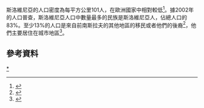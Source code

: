 {{Historical populations
|title       = 歷回斯洛維尼亞人口普查
|type        = 
|align       = right
|width       = 15em
|footnote    = 
|source      = 斯洛維尼亞統計局
|1880 |1172918
|1890 |1223439
|[[1900年奧匈帝國人口普查|1900]] |1254708
|1910 |1291913
|1921 |1054919
|1931 |1144298
|1948 |1391873
|1953 |1466425
|1961 |1591523
|1971 |1679051
|[[1981年南斯拉夫人口普查|1981]] |1838381
|1991 |1913355
|2002 |1964036
|2011 |2050189
}}
斯洛維尼亞的人口密度為每平方公里101人，在歐洲國家中相對較低<ref>{{Cite web |url=http://www.stat.si/letopis/2010/30_10/30-09-10.htm |title=存档副本 |access-date=2015-01-06 |archive-url=https://web.archive.org/web/20130826070232/http://www.stat.si/letopis/2010/30_10/30-09-10.htm |archive-date=2013-08-26 |dead-url=yes }}</ref>。據2002年的人口普查，斯洛維尼亞人口中數量最多的民族是斯洛維尼亞人，佔總人口的83%。至少13%的人口是來自前南斯拉夫的其他地區的移民或者他們的後裔<ref name="Medvesek">{{Cite news |url=http://www2.arnes.si/~ljinv16/RIG/RIG%2053_54/rig%2053%20medvesek.pdf |title=Kdo so priseljenci z območja nekdanje Jugoslavije |trans_title=Who Are the Immigrants from the Area of Former Yugoslavia |language=sl |first=Mojca |last=Medvešek |journal=Razprave in gradivo |publisher=Institute for Ethnic Studies |issue=53–54 |year=2007 |page=34 |access-date=2015-01-06 |archive-url=https://web.archive.org/web/20110221195508/http://www2.arnes.si/~ljinv16/RIG/RIG%2053_54/rig%2053%20medvesek.pdf |archive-date=2011-02-21 |dead-url=yes }}</ref>，他們主要居住在城市地區<ref name="Repolusk">{{Cite news |url=http://www.ff.uni-lj.si/oddelki/geo/publikacije/dela/files/dela_25/07%20repolust.pdf |first=Peter |last=Repolusk |title=Narodnostno neopredeljeno prebivalstvo ob popisih 1991 in 2002 v Sloveniji |trans_title=Ethnically Undeclared Population in Slovenian Population Censuses 1991 and 2002 |language=sl,en |journal=Dela |volume=25 |pages=87–96 |year=2006 |publisher=Anton Melik Geographical Institute |deadurl=yes |archiveurl=https://web.archive.org/web/20120306014855/http://www.ff.uni-lj.si/oddelki/geo/publikacije/dela/files/dela_25/07%20repolust.pdf |archivedate=2012-03-06 }}</ref>。

== 參考資料 ==
{{Reflist|2}}

{{欧洲题目|人口}}
[[Category:斯洛文尼亚人口|*]]